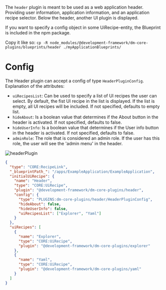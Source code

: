 
The `header` plugin is meant to be used as a web application header. Providing user information, application
information, and an application recipe selector. Below the header, another UI plugin is displayed.

If you want to specify a config object in some UiRecipe-entity, the Blueprint is included in the npm package.

Copy it like so: `cp -R node_modules/@development-framework/dm-core-plugins/blueprints/header ./myApplicationBlueprints/`

# Config

The Header plugin can accept a config of type `HeaderPluginConfig`.
Explanation of the attributes:

* `uiRecipesList`: Can be used to specify a list of UI recipes the user can select. By default, the fist UI recipe in
  the list is displayed. If the list is empty, all UI recipes will be included. If not
  specified, defaults to empty list.
* `hideAbout`: Is a boolean value that determines if the About button in the header is activated. If not specified,
  defaults to false.
* `hideUserInfo`: Is a boolean value that determines if the User info button in the header is activated. If not
  specified, defaults to false.
* `adminRole`: The role that is considered an admin role. If the user has this role, the user will see the 'admin menu' in the header.


![headerPlugin](./headerPlugin.png)

```json
{
  "type": "CORE:RecipeLink",
  "_blueprintPath_": "/apps/ExampleApplication/ExampleApplication",
  "initialUiRecipe": {
    "name": "Header",
    "type": "CORE:UiRecipe",
    "plugin": "@development-framework/dm-core-plugins/header",
    "config": {
      "type": "PLUGINS:dm-core-plugins/header/HeaderPluginConfig",
      "hideAbout": false,
      "hideUserInfo": false,
      "uiRecipesList": ["Explorer", "Yaml"]
    }
  },
  "uiRecipes": [
    {
      "name": "Explorer",
      "type": "CORE:UiRecipe",
      "plugin": "@development-framework/dm-core-plugins/explorer"
    },
    {
      "name": "Yaml",
      "type": "CORE:UiRecipe",
      "plugin": "@development-framework/dm-core-plugins/yaml"
    }
  ]
}
```